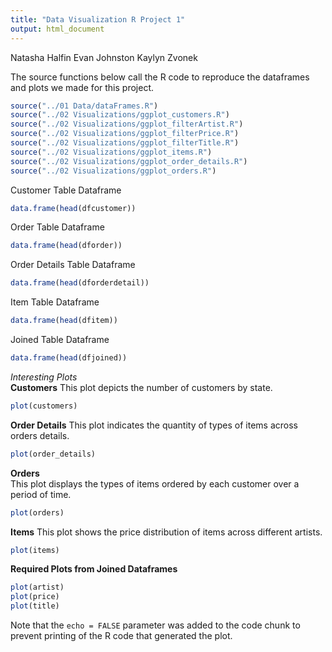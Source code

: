 ```yaml
---
title: "Data Visualization R Project 1"
output: html_document
---
```


Natasha Halfin
Evan Johnston
Kaylyn Zvonek

The source functions below call the R code to reproduce the dataframes and plots we made for this project.

```r
source("../01 Data/dataFrames.R")
source("../02 Visualizations/ggplot_customers.R")
source("../02 Visualizations/ggplot_filterArtist.R")
source("../02 Visualizations/ggplot_filterPrice.R")
source("../02 Visualizations/ggplot_filterTitle.R")
source("../02 Visualizations/ggplot_items.R")
source("../02 Visualizations/ggplot_order_details.R")
source("../02 Visualizations/ggplot_orders.R")


```

Customer Table Dataframe

```r

data.frame(head(dfcustomer))
```
Order Table Dataframe
```r
data.frame(head(dforder))
```

Order Details Table Dataframe
```r
data.frame(head(dforderdetail))
```

Item Table Dataframe
```r
data.frame(head(dfitem))
```

Joined Table Dataframe
```r
data.frame(head(dfjoined))
```

*Interesting Plots*  
**Customers**
This plot depicts the number of customers by state.
```r
plot(customers)
```

**Order Details**
This plot indicates the quantity of types of items across orders details.
```r
plot(order_details)
```

**Orders**  
This plot displays the types of items ordered by each customer over a period of time.
```r

plot(orders)
```

**Items**
This plot shows the price distribution of items across different artists.
```r
plot(items)
```

**Required Plots from Joined Dataframes**
```r
plot(artist)
plot(price)
plot(title)


```

Note that the `echo = FALSE` parameter was added to the code chunk to prevent printing of the R code that generated the plot.
